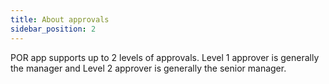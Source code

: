 ```yaml
---
title: About approvals
sidebar_position: 2
---
```


POR app supports up to 2 levels of approvals. Level 1 approver is generally the manager and Level 2 approver is generally the senior manager. 